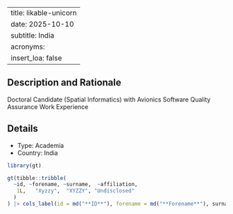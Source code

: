 
---
title: likable-unicorn
date: 2025-10-10
subtitle: India
acronyms:
  insert_loa: false
---

## Description and Rationale

Doctoral Candidate (Spatial Informatics) with Avionics Software Quality Assurance Work Experience

## Details

* Type: Academia
* Country: India

```r
library(gt)

gt(tibble::tribble(
  ~id, ~forename, ~surname,  ~affiliation,
   1L,   "Xyzzy",  "XYZZY", "Undisclosed"
  )
) |> cols_label(id = md("**ID**"), forename = md("**Forename**"), surname ~ md("**Surname**"), affiliation ~ md("**Affiliation**"))
```
